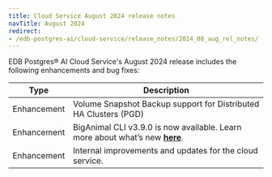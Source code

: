 ```yaml
---
title: Cloud Service August 2024 release notes
navTitle: August 2024
redirect:
- /edb-postgres-ai/cloud-service/release_notes/2024_08_aug_rel_notes/
---
```


EDB Postgres® AI Cloud Service's August 2024 release includes the following enhancements and bug fixes:

| Type | Description |
|------|-------------|
| Enhancement | Volume Snapshot Backup support for Distributed HA Clusters (PGD) |
| Enhancement | BigAnimal CLI v3.9.0 is now available. Learn more about what’s new [**here**](https://cli.biganimal.com/versions/v3.9.0/). |
| Enhancement | Internal improvements and updates for the cloud service. |


